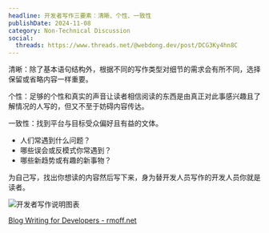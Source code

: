 ```yaml
---
headline: 开发者写作三要素：清晰、个性、一致性
publishDate: 2024-11-08
category: Non-Technical Discussion
social:
  threads: https://www.threads.net/@webdong.dev/post/DCG3Ky4hn8C
---
```


清晰：除了基本语句结构外，根据不同的写作类型对细节的需求会有所不同，选择保留或省略内容一样重要。

个性：足够的个性和真实的声音让读者相信阅读的东西是由真正对此事感兴趣且了解情况的人写的，但又不至于妨碍内容传达。

一致性：找到平台与目标受众偏好且有益的文体。

- 人们常遇到什么问题？
- 哪些误会或反模式你常遇到？
- 哪些新趋势或有趣的新事物？

为自己写，找出你想读的内容然后写下来，身为替开发人员写作的开发人员你就是读者。

![开发者写作说明图表](writing-for-developers-explain-graph.webp)

[Blog Writing for Developers - rmoff.net](https://rmoff.net/2023/07/19/blog-writing-for-developers/)
